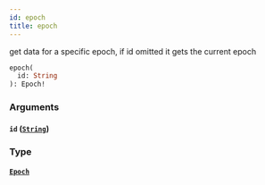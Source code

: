 ```yaml
---
id: epoch
title: epoch
---
```



get data for a specific epoch, if id omitted it gets the current epoch

```graphql
epoch(
  id: String
): Epoch!
```


### Arguments

#### `id` ([`String`](/docs/v0.47/graphql/scalars/string))




### Type

#### [`Epoch`](/docs/v0.47/graphql/objects/epoch) 






